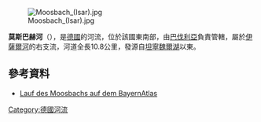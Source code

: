 {{Coord|47.888118|N|11.47886|E|display=title}}
[[Image:Moosbach_(Isar).jpg|right]]

'''莫斯巴赫河'''（{{lang-de|Moosbach}}），是[[德國|德國]]的河流，位於該國東南部，由[[巴伐利亞|巴伐利亞]]負責管轄，屬於[[伊薩爾河|伊薩爾河]]的右支流，河道全長10.8公里，發源自[[坦寧魏爾湖|坦寧魏爾湖]]以東。

==參考資料==
* [http://geoportal.bayern.de/bayernatlas/default?lon=4465389.0&lat=5307045.0&zoom=9&base=951 Lauf des Moosbachs auf dem BayernAtlas]

{{Germany-geo-stub}}
[[Category:德國河流|Category:德國河流]]